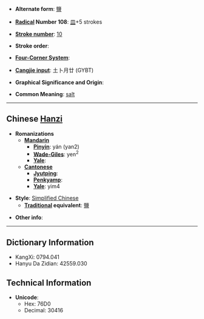* '''Alternate form''': [[鹽]]

* '''[[Wiktionary:Chinese radical index| Radical]] Number 108''': [[Wiktionary:Chinese radical index 皿|皿]]+5 strokes

* '''[[Wiktionary:Chinese total strokes index|Stroke number]]''': [[Wiktionary:Chinese total strokes index 10|10]]

* '''Stroke order''': 

* '''[[Wiktionary:Chinese four corner index|Four-Corner System]]''': 

* '''[[Wiktionary:Chinese Cangjie index|Cangjie input]]''': 土卜月廿 (GYBT)

* '''Graphical Significance and Origin''': 

* '''Common Meaning''': [[salt]]

----

== Chinese [[Hanzi]] ==

* '''Romanizations'''
** '''[[Mandarin]]'''
*** '''[[Pinyin]]''': yán (yan2)
*** '''[[Wade-Giles]]''': yen<sup>2</sup>
*** '''[[Yale]]''': 
** '''[[Cantonese]]'''
*** '''[[Jyutping]]''':
*** '''[[Penkyamp]]''': 
*** '''[[Yale]]''': yim4

* '''Style''': [[Simplified Chinese]] 
** '''[[Traditional Chinese|Traditional]] equivalent''': [[鹽]]

* '''Other info''': 

----

== Dictionary Information ==

* KangXi: 0794.041
* Hanyu Da Zidian: 42559.030

== Technical Information ==

* '''Unicode''':
** Hex: 76D0
** Decimal: 30416